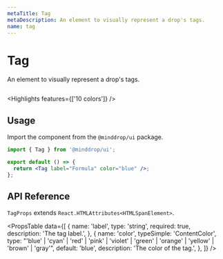 ```yaml
---
metaTitle: Tag
metaDescription: An element to visually represent a drop's tags.
name: tag
---
```


# Tag

<Description>
  An element to visually represent a drop's tags.
</Description>

<HeroContainer>
  <TagDemo />
</HeroContainer>

```jsx hero template=TagDemo

```

<Highlights features={['10 colors']} />

## Usage

Import the component from the `@minddrop/ui` package.

```jsx
import { Tag } from '@minddrop/ui';

export default () => {
  return <Tag label="Formula" color="blue" />;
};
```

## API Reference

`TagProps` extends `React.HTMLAttributes<HTMLSpanElement>`.

<PropsTable
  data={[
    {
      name: 'label',
      type: 'string',
      required: true,
      description: 'The tag label.',
    },
    {
      name: 'color',
      typeSimple: 'ContentColor',
      type: "'blue' | 'cyan' | 'red' | 'pink' | 'violet' | 'green' | 'orange' | 'yellow' | 'brown' | 'gray'",
      default: 'blue',
      description: 'The color of the tag.',
    },
  ]}
/>
